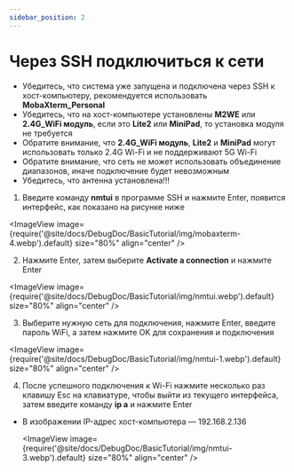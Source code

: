```yaml
---
sidebar_position: 2
---
```




# Через SSH подключиться к сети


* Убедитесь, что система уже запущена и подключена через SSH к хост-компьютеру, рекомендуется использовать **MobaXterm_Personal**
* Убедитесь, что на хост-компьютере установлены **M2WE** или **2.4G_WiFi модуль**, если это **Lite2** или **MiniPad**, то установка модуля не требуется
* Обратите внимание, что **2.4G_WiFi модуль**, **Lite2** и **MiniPad** могут использовать только 2.4G Wi-Fi и не поддерживают 5G Wi-Fi
* Обратите внимание, что сеть не может использовать объединение диапазонов, иначе подключение будет невозможным
* Убедитесь, что антенна установлена!!!

 1. Введите команду **nmtui** в программе SSH и нажмите Enter, появится интерфейс, как показано на рисунке ниже

  <ImageView image={require('@site/docs/DebugDoc/BasicTutorial/img/mobaxterm-4.webp').default} size="80%" align="center" />

 2. Нажмите Enter, затем выберите **Activate a connection** и нажмите Enter

  <ImageView image={require('@site/docs/DebugDoc/BasicTutorial/img/nmtui.webp').default} size="80%" align="center" />

 3. Выберите нужную сеть для подключения, нажмите Enter, введите пароль WiFi, а затем нажмите OK для сохранения и подключения

   <ImageView image={require('@site/docs/DebugDoc/BasicTutorial/img/nmtui-1.webp').default} size="80%" align="center" />

 4. После успешного подключения к Wi-Fi нажмите несколько раз клавишу Esc на клавиатуре, чтобы выйти из текущего интерфейса, затем введите команду **ip a** и нажмите Enter

 * В изображении IP-адрес хост-компьютера — 192.168.2.136

    <ImageView image={require('@site/docs/DebugDoc/BasicTutorial/img/nmtui-3.webp').default} size="80%" align="center" />
